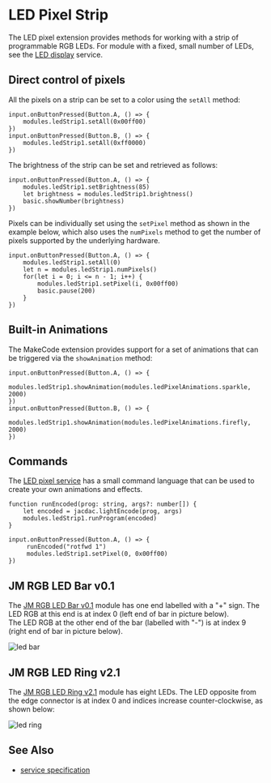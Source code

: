 # LED Pixel Strip

The LED pixel extension provides methods for working with
a strip of programmable RGB LEDs. 
For module with a fixed, small number of LEDs, see the [LED display](/clients/makecode/extensions/leddisplay/) service.

## Direct control of pixels

All the pixels on a strip can be set to a color using the `setAll` method:

```blocks
input.onButtonPressed(Button.A, () => {
    modules.ledStrip1.setAll(0x00ff00)
})
input.onButtonPressed(Button.B, () => {
    modules.ledStrip1.setAll(0xff0000)
})
```

The brightness of the strip can be set and retrieved as follows:

```blocks
input.onButtonPressed(Button.A, () => {
    modules.ledStrip1.setBrightness(85)
    let brightness = modules.ledStrip1.brightness()
    basic.showNumber(brightness)
})
```

Pixels can be individually set using the `setPixel` method as shown in the
example below, which also uses the `numPixels` method to get the number
of pixels supported by the underlying hardware.

```blocks
input.onButtonPressed(Button.A, () => {
    modules.ledStrip1.setAll(0)
    let n = modules.ledStrip1.numPixels()
    for(let i = 0; i <= n - 1; i++) {
        modules.ledStrip1.setPixel(i, 0x00ff00)
        basic.pause(200)
    }
})
```

## Built-in Animations

The MakeCode extension provides support for a set of animations
that can be triggered via the `showAnimation` method:

```blocks
input.onButtonPressed(Button.A, () => {
    modules.ledStrip1.showAnimation(modules.ledPixelAnimations.sparkle, 2000)
})
input.onButtonPressed(Button.B, () => {
    modules.ledStrip1.showAnimation(modules.ledPixelAnimations.firefly, 2000)
})
```

## Commands

The [LED pixel service](/services/ledpixel) has
a small command language that can be used to create your own animations
and effects.

```
function runEncoded(prog: string, args?: number[]) {
    let encoded = jacdac.lightEncode(prog, args)
    modules.ledStrip1.runProgram(encoded)
}

input.onButtonPressed(Button.A, () => {
     runEncoded("rotfwd 1")
     modules.ledStrip1.setPixel(0, 0x00ff00)
})
```

## JM RGB LED Bar v0.1

The [JM RGB LED Bar v0.1](/devices/microsoft/research/jmrgbledbar58v01) module
has one end labelled with a "+" sign. The LED RGB at this end is at index
0 (left end of bar in picture below).  
The LED RGB at the other end of the bar (labelled with "-") is at index 9
(right end of bar in picture below).

![led bar](./ledbar.png)

## JM RGB LED Ring v2.1

The [JM RGB LED Ring v2.1](/devices/microsoft/research/jmrgbledring37v21) module
has eight LEDs. The LED opposite from the edge connector is at index 0 and
indices increase counter-clockwise, as shown below:

![led ring](./ledring.png)

## See Also

-   [service specification](/services/ledpixel/)

